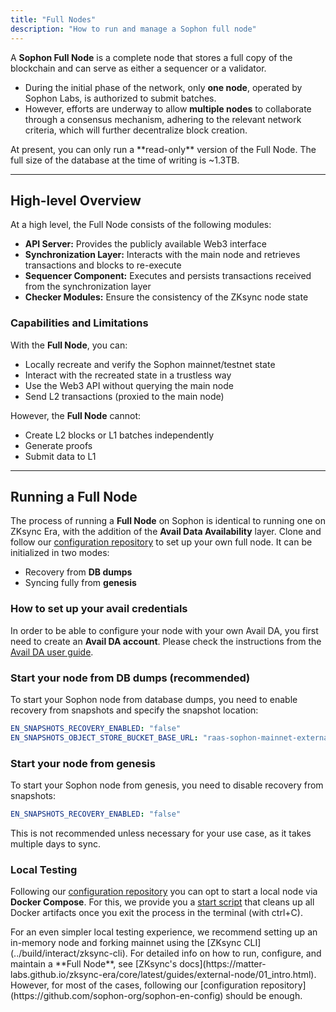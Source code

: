```yaml
---
title: "Full Nodes"
description: "How to run and manage a Sophon full node"
---
```


A **Sophon Full Node** is a complete node that stores a full copy of the blockchain and can serve as either a sequencer or a validator.

- During the initial phase of the network, only **one node**, operated by Sophon Labs, is authorized to submit batches.
- However, efforts are underway to allow **multiple nodes** to collaborate through a consensus mechanism, adhering to the relevant network criteria, which will further decentralize block creation.

<Tip>
  At present, you can only run a **read-only** version of the Full Node. The full size of the database at the time of writing is ~1.3TB.
</Tip>

---

## High-level Overview

At a high level, the Full Node consists of the following modules:

- **API Server:** Provides the publicly available Web3 interface
- **Synchronization Layer:** Interacts with the main node and retrieves transactions and blocks to re-execute
- **Sequencer Component:** Executes and persists transactions received from the synchronization layer
- **Checker Modules:** Ensure the consistency of the ZKsync node state

### Capabilities and Limitations

With the **Full Node**, you can:

- Locally recreate and verify the Sophon mainnet/testnet state
- Interact with the recreated state in a trustless way
- Use the Web3 API without querying the main node
- Send L2 transactions (proxied to the main node)

However, the **Full Node** cannot:

- Create L2 blocks or L1 batches independently
- Generate proofs
- Submit data to L1

---

## Running a Full Node

The process of running a **Full Node** on Sophon is identical to running one on ZKsync Era, with the addition of the **Avail Data Availability** layer. Clone and follow our [configuration repository](https://github.com/sophon-org/sophon-en-config) to set up your own full node. It can be initialized in two modes:

- Recovery from **DB dumps**
- Syncing fully from **genesis**

### How to set up your avail credentials

In order to be able to configure your node with your own Avail DA, you first need to create an **Avail DA account**. Please check the instructions from the [Avail DA user guide](https://docs.availproject.org/user-guides/accounts).

### Start your node from DB dumps (recommended)

To start your Sophon node from database dumps, you need to enable recovery from snapshots and specify the snapshot location:

```yaml
EN_SNAPSHOTS_RECOVERY_ENABLED: "false"
EN_SNAPSHOTS_OBJECT_STORE_BUCKET_BASE_URL: "raas-sophon-mainnet-external-node-snapshots"
```

### Start your node from genesis

To start your Sophon node from genesis, you need to disable recovery from snapshots:

```yaml
EN_SNAPSHOTS_RECOVERY_ENABLED: "false"
```

<Warning>
  This is not recommended unless necessary for your use case, as it takes multiple days to sync.
</Warning>

### Local Testing

Following our [configuration repository](https://github.com/sophon-org/sophon-en-config) you can opt to start a local node via **Docker Compose**. For this, we provide you a [start script](https://github.com/sophon-org/sophon-en-config/blob/main/scripts/start_node.sh) that cleans up all Docker artifacts once you exit the process in the terminal (with ctrl\+C).

<Tip>
  For an even simpler local testing experience, we recommend setting up an in-memory node and forking mainnet using the [ZKsync CLI](../build/interact/zksync-cli).
</Tip>

<Note>
  For detailed info on how to run, configure, and maintain a **Full Node**, see [ZKsync's docs](https://matter-labs.github.io/zksync-era/core/latest/guides/external-node/01_intro.html). However, for most of the cases, following our [configuration repository](https://github.com/sophon-org/sophon-en-config) should be enough.
</Note>